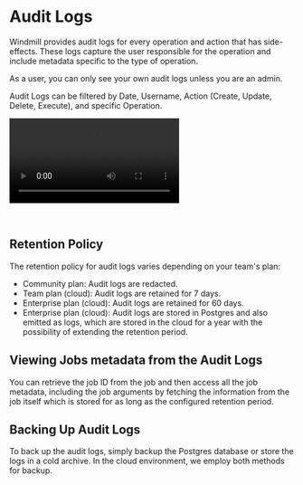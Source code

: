 
# Audit Logs

Windmill provides audit logs for every operation and action that has side-effects. These logs capture the user responsible for the operation and include metadata specific to the type of operation.

As a user, you can only see your own audit logs unless you are an admin.

Audit Logs can be filtered by Date, Username, Action (Create, Update, Delete, Execute), and specific Operation.

<video
	className="border-2 rounded-xl object-cover w-full h-full dark:border-gray-800"
	autoPlay
	controls
	id="main-video"
	src="/videos/audit_logs.mp4"
/>

<br />

<div className="grid grid-cols-2 gap-6 mb-4">
	<DocCard
		title="Runs Menu"
		description="The Runs menu is another feature that allows you to visualise all past and future runs."
		href="/docs/core_concepts/monitor_past_and_future_runs"
	/>
</div>

## Retention Policy

The retention policy for audit logs varies depending on your team's plan:

- Community plan: Audit logs are redacted.
- Team plan (cloud): Audit logs are retained for 7 days.
- Enterprise plan (cloud): Audit logs are retained for 60 days.
- Enterprise plan (cloud): Audit logs are stored in Postgres and also emitted as logs, which are stored in the cloud for a year with the possibility of extending the retention period.

<div className="grid grid-cols-2 gap-6 mb-4">
	<DocCard
		title="Plans & How to Upgrade"
		description="Details on each Windmill Plan"
		href="/pricing"
	/>
</div>

## Viewing Jobs metadata from the Audit Logs

You can retrieve the job ID from the job and then access all the job metadata, including the job arguments by fetching the information from the job itself which is stored for as long as the configured retention period.

## Backing Up Audit Logs

To back up the audit logs, simply backup the Postgres database or store the logs in a cold archive. In the cloud environment, we employ both methods for backup.
